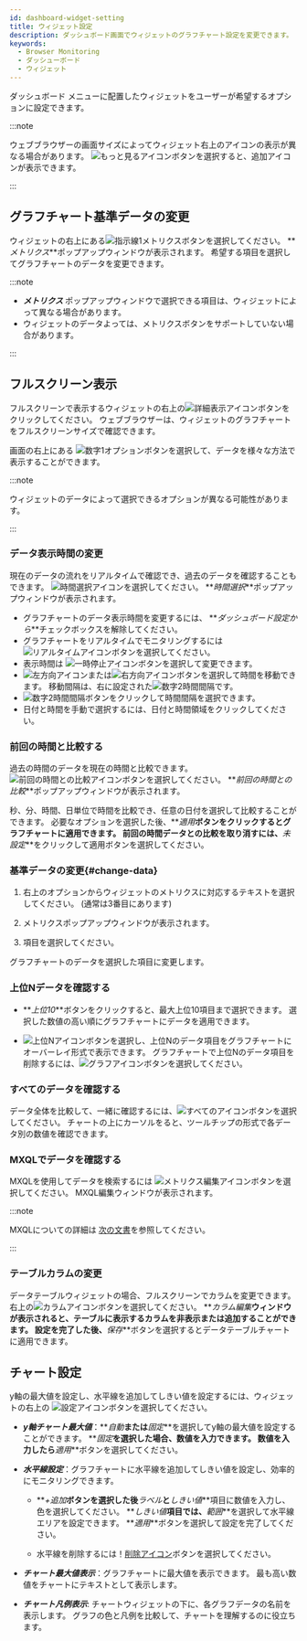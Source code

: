 ```yaml
---
id: dashboard-widget-setting
title: ウィジェット設定
description: ダッシュボード画面でウィジェットのグラフチャート設定を変更できます。
keywords:
  - Browser Monitoring
  - ダッシューボード
  - ウィジェット
---
```


ダッシュボード メニューに配置したウィジェットをユーザーが希望するオプションに設定できます。

:::note

ウェブブラウザーの画面サイズによってウィジェット右上のアイコンの表示が異なる場合があります。 ![もっと見るアイコン](/img/ico-more.svg)ボタンを選択すると、追加アイコンが表示できます。

:::

## グラフチャート基準データの変更

<ImgLang img='widget-sample.png' desc='ウィジェット' />

ウィジェットの右上にある![指示線1](/img/number-01.png)メトリクスボタンを選択してください。 **_メトリクス_**ポップアップウィンドウが表示されます。 希望する項目を選択してグラフチャートのデータを変更できます。

:::note

- **_メトリクス_** ポップアップウィンドウで選択できる項目は、ウィジェットによって異なる場合があります。
- ウィジェットのデータよっては、メトリクスボタンをサポートしていない場合があります。

:::

## フルスクリーン表示

フルスクリーンで表示するウィジェットの右上の![詳細表示アイコン](/img/ico-detail-mode.svg)ボタンをクリックしてください。 ウェブブラウザーは、ウィジェットのグラフチャートをフルスクリーンサイズで確認できます。

<ImgLang img='widget-fullscreen-mode.png' desc='ウィジェットフルスクリーン' />

画面の右上にある ![数字1](/img/number-01.png)オプションボタンを選択して、データを様々な方法で表示することができます。

:::note

ウィジェットのデータによって選択できるオプションが異なる可能性があります。

:::

### データ表示時間の変更

現在のデータの流れをリアルタイムで確認でき、過去のデータを確認することもできます。 ![時間選択アイコン](/img/ico-time-set.svg)を選択してください。 **_時間選択_**ポップアップウィンドウが表示されます。

<ImgLang img='widget-select-time.png' desc='時間選択' />

- グラフチャートのデータ表示時間を変更するには、 **_ダッシュボード設定から_**チェックボックスを解除してください。
- グラフチャートをリアルタイムでモニタリングするには ![リアルタイムアイコン](/img/ico-play-time.svg)ボタンを選択してください。
- 表示時間は ![一時停止アイコン](/img/ico-pause.svg)ボタンを選択して変更できます。
- ![左方向アイコン](/img/left-arrow.svg)または![右方向アイコン](/img/right-arrow.svg)ボタンを選択して時間を移動できます。 移動間隔は、右に設定された![数字2](/img/number-02.png)時間間隔です。
- ![数字2](/img/number-02.png)時間間隔ボタンをクリックして時間間隔を選択できます。
- 日付と時間を手動で選択するには、日付と時間領域をクリックしてください。

### 前回の時間と比較する

過去の時間のデータを現在の時間と比較できます。 ![前回の時間との比較アイコン](/img/ico-timing.svg)ボタンを選択してください。 **_前回の時間との比較_**ポップアップウィンドウが表示されます。

<ImgLang img='widget-compare-time.png' desc='前回の時間と比較' />

秒、分、時間、日単位で時間を比較でき、任意の日付を選択して比較することができます。 必要なオプションを選択した後、**_適用_**ボタンをクリックするとグラフチャートに適用できます。 前回の時間データとの比較を取り消すには、**_未設定_**をクリックして適用ボタンを選択してください。

### 基準データの変更{#change-data}

<ImgLang img='widget-metric.png' desc='メトリクス' />

1. 右上のオプションからウィジェットのメトリクスに対応するテキストを選択してください。 (通常は3番目にあります)

2. メトリクスポップアップウィンドウが表示されます。

3. 項目を選択してください。

グラフチャートのデータを選択した項目に変更します。

### 上位Nデータを確認する

- **_上位10_**ボタンをクリックすると、最大上位10項目まで選択できます。 選択した数値の高い順にグラフチャートにデータを適用できます。

  <ImgLang img='widget-n-data.png' desc='上位N' />

- ![上位Nアイコン](/img/ico-topn-graph.svg)ボタンを選択し、上位Nのデータ項目をグラフチャートにオーバーレイ形式で表示できます。 グラフチャートで上位Nのデータ項目を削除するには、![グラフアイコン](/img/ico-normal-graph.svg)ボタンを選択してください。

  <ImgLang img='widget-topn-chart.png' desc='Top N' />

### すべてのデータを確認する

<ImgLang img='widget-all-data.png' desc='All' />

データ全体を比較して、一緒に確認するには、![すべてのアイコン](/img/ic-area-chart.svg)ボタンを選択してください。 チャートの上にカーソルをると、ツールチップの形式で各データ別の数値を確認できます。

### MXQLでデータを確認する

MXQLを使用してデータを検索するには ![メトリクス編集アイコン](/img/ico-edit-metric.svg)ボタンを選択してください。 MXQL編集ウィンドウが表示されます。

:::note

MXQLについての詳細は [次の文書](../mxql/mxql-overview)を参照してください。

:::

### テーブルカラムの変更

データテーブルウィジェットの場合、フルスクリーンでカラムを変更できます。 右上の![カラムアイコン](/img/ico-column.svg)ボタンを選択してください。 **_カラム編集_**ウィンドウが表示されると、テーブルに表示するカラムを非表示または追加することができます。 設定を完了した後、**_保存_**ボタンを選択するとデータテーブルチャートに適用できます。

<ImgLang img='widget-column.png' desc='カラム編集' />

## チャート設定

y軸の最大値を設定し、水平線を追加してしきい値を設定するには、ウィジェットの右上の ![設定アイコン](/img/ico-setting.svg)ボタンを選択してください。

<ImgLang img='widget-chart-set.png' desc='チャート設定' />

- **_y軸チャート最大値_**：**_自動_**または**_固定_**を選択してy軸の最大値を設定することができます。 **_固定_**を選択した場合、数値を入力できます。 数値を入力したら**_適用_**ボタンを選択してください。

- **_水平線設定_**：グラフチャートに水平線を追加してしきい値を設定し、効率的にモニタリングできます。

  - **_+追加_**ボタンを選択した後**_ラベル_**と**_しきい値_**項目に数値を入力し、色を選択してください。 **_しきい値_**項目では、**_範囲_**を選択して水平線エリアを設定できます。 **_適用_**ボタンを選択して設定を完了してください。

  - 水平線を削除するには！[削除アイコン](/img/ico-trash-red.svg)ボタンを選択してください。

- **_チャート最大値表示_**：グラフチャートに最大値を表示できます。 最も高い数値をチャートにテキストとして表示します。

- **_チャート凡例表示_**: チャートウィジェットの下に、各グラフデータの名前を表示します。 グラフの色と凡例を比較して、チャートを理解するのに役立ちます。
